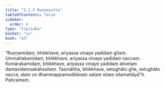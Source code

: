 ```yaml
---
title: "3.1.5 Ruṇṇasutta"
tableOfContents: false
sidebar:
  order: 6
type: "tipitaka"
basket: "su"
book: "a3"
---
```



<DynamicBreadcrumb />

<Division number="108" book="a3" bookNo="15" page="263">

<Paragraph number="880" book="a3">
“Ruṇṇamidaṃ, bhikkhave, ariyassa vinaye yadidaṃ gītaṃ. Ummattakamidaṃ, bhikkhave, ariyassa vinaye yadidaṃ naccaṃ. Komārakamidaṃ, bhikkhave, ariyassa vinaye yadidaṃ ativelaṃ dantavidaṃsakahasitaṃ. Tasmātiha, bhikkhave, setughāto gīte, setughāto nacce, alaṃ vo dhammappamoditānaṃ sataṃ sitaṃ sitamattāyā”ti.

</Paragraph>
</Division>

<Paragraph number="881" type="center" book="a3">
Pañcamaṃ.
</Paragraph>
